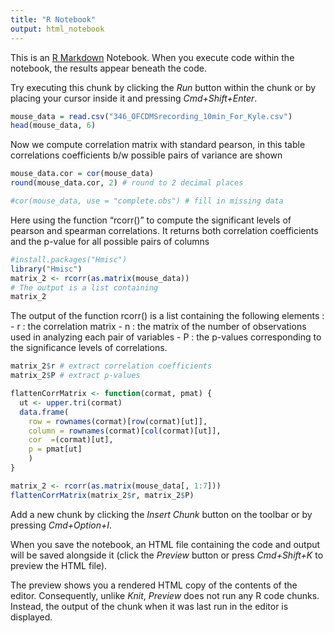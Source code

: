 ```yaml
---
title: "R Notebook"
output: html_notebook
---
```


This is an [R Markdown](http://rmarkdown.rstudio.com) Notebook. When you execute code within the notebook, the results appear beneath the code. 

Try executing this chunk by clicking the *Run* button within the chunk or by placing your cursor inside it and pressing *Cmd+Shift+Enter*. 

```r
mouse_data = read.csv("346_OFCDMSrecording_10min_For_Kyle.csv")
head(mouse_data, 6)
```
Now we compute correlation matrix with standard pearson, in this table correlations coefficients b/w possible pairs of variance are shown

```r
mouse_data.cor = cor(mouse_data)
round(mouse_data.cor, 2) # round to 2 decimal places

#cor(mouse_data, use = "complete.obs") # fill in missing data
```
Here using the function "rcorr()" to compute the significant levels of pearson and spearman correlations. It returns both correlation coefficients and the p-value for all possible pairs of columns
```r
#install.packages("Hmisc")
library("Hmisc")
matrix_2 <- rcorr(as.matrix(mouse_data))
# The output is a list containing 
matrix_2

```

The output of the function rcorr() is a list containing the following elements : - r : the correlation matrix - n : the matrix of the number of observations used in analyzing each pair of variables - P : the p-values corresponding to the significance levels of correlations.

```r
matrix_2$r # extract correlation coefficients
matrix_2$P # extract p-values
```
```r
flattenCorrMatrix <- function(cormat, pmat) {
  ut <- upper.tri(cormat)
  data.frame(
    row = rownames(cormat)[row(cormat)[ut]],
    column = rownames(cormat)[col(cormat)[ut]],
    cor  =(cormat)[ut],
    p = pmat[ut]
    )
}

matrix_2 <- rcorr(as.matrix(mouse_data[, 1:7]))
flattenCorrMatrix(matrix_2$r, matrix_2$P)
```

Add a new chunk by clicking the *Insert Chunk* button on the toolbar or by pressing *Cmd+Option+I*.

When you save the notebook, an HTML file containing the code and output will be saved alongside it (click the *Preview* button or press *Cmd+Shift+K* to preview the HTML file). 

The preview shows you a rendered HTML copy of the contents of the editor. Consequently, unlike *Knit*, *Preview* does not run any R code chunks. Instead, the output of the chunk when it was last run in the editor is displayed.

